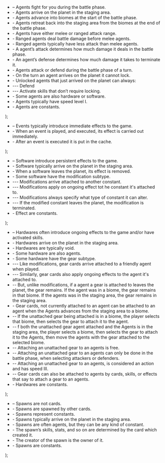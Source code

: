   <div>
    <ul>
      <li>– Agents fight for you during the battle phase.</li>
      <li>- Agents arrive on the planet in the staging area.</li>
      <li>- Agents advance into biomes at the start of the battle phase.</li>
      <li>
        - Agents retreat back into the staging area from the biomes at the end
        of the battle phase.
      </li>
      <li>- Agents have either melee or ranged attack range.</li>
      <li>- Ranged agents deal battle damage before melee agents.</li>
      <li>- Ranged agents typically have less attack than melee agents.</li>
      <li>
        - A agent’s attack determines how much damage it deals in the battle
        phase.
      </li>
      <li>
        - An agent’s defense determines how much damage it takes to terminate
        it.
      </li>
      <li>- Agents attack or defend during the battle phase of a turn.</li>
      <li>- On the turn an agent arrives on the planet it cannot lock.</li>
      <li>- Unlocked agents that just arrived on the planet can always:</li>
      <li>--- Defend</li>
      <li>--- Activate skills that don’t require locking.</li>
      <li>- Some agents are also hardware or software.</li>
      <li>- Agents typically have speed level I.</li>
      <li>- Agents are constants.</li>
    </ul>
  </div>
);

  <div>
    <ul>
      <li>– Events typically introduce immediate effects to the game.</li>
      <li>
        - When an event is played, and executed, its effect is carried out
        immediately.
      </li>
      <li>- After an event is executed it is put in the cache.</li>
    </ul>
  </div>
);

  <div>
    <ul>
      <li>– Software introduce persistent effects to the game.</li>
      <li>- Software typically arrive on the planet in the staging area.</li>
      <li>- When a software leaves the planet, its effect is removed.</li>
      <li>- Some software have the modification subtype.</li>
      <li>--- Modifications arrive attached to another constant.</li>
      <li>
        --- Modifications apply on ongoing effect tot he constant it's attached
        to.
      </li>
      <li>
        --- Modifications always specify what type of constant it can alter.
      </li>
      <li>
        --- If the modified constant leaves the planet, the modification is
        terminated.
      </li>
      <li>- Effect are constants.</li>
    </ul>
  </div>
);

  <div>
    <ul>
      <li>
        – Hardwares often introduce ongoing effects to the game and/or have
        activated skills.
      </li>
      <li>- Hardwares arrive on the planet in the staging area.</li>
      <li>- Hardwares are typically void.</li>
      <li>- Some hardware are also agents.</li>
      <li>- Some hardware have the gear subtype.</li>
      <li>
        --- Like modifications, gear cards arrive attached to a friendly agent
        when played.
      </li>
      <li>
        --- Similarly, gear cards also apply ongoing effects to the agent it's
        attached to.
      </li>
      <li>
        -- But, unlike modifications, if a agent a gear is attached to leaves
        the planet, the gear remains. If the agent was in a biome, the gear
        remains in that biome. If the agents was in the staging area, the gear
        remains in the staging area.
      </li>
      <li>
        - Gear cards, not currently attached to an agent can be attached to an
        agent when the Agents advances from the staging area to a biome.
      </li>
      <li>
        -- If the unattached gear being attached is in a biome, the player
        selects that biome, then selects the gear to attach it to the agent.
      </li>
      <li>
        -- f both the unattached gear agent attached and the Agents is in the
        staging area, the player selects a biome, then selects the gear to
        attach it to the Agents, then move the agents with the gear attached to
        the selected biome.
      </li>
      <li>-- Attaching an unattached gear to an agents is free.</li>
      <li>
        -- Attaching an unattached gear to an agents can only be done in the
        battle phase, when selecting attackers or defenders.
      </li>
      <li>
        -- Attaching an unattached gear to an agents, is considered an action
        and has speed III.
      </li>
      <li>
        -- Gear cards can also be attached to agents by cards, skills, or
        effects that say to attach a gear to an agents.
      </li>
      <li>- Hardwares are constants.</li>
    </ul>
  </div>
);

  <div>
    <ul>
      <li>– Spawns are not cards.</li>
      <li>- Spawns are spawned by other cards.</li>
      <li>- Spawns represent constants.</li>
      <li>- Spawns typically arrive on the planet in the staging area.</li>
      <li>- Spawns are often agents, but they can be any kind of constant.</li>
      <li>
        - The spawn’s skills, stats, and so on are determined by the card which
        created it.
      </li>
      <li>- The creator of the spawn is the owner of it.</li>
      <li>- Spawns are constants.</li>
    </ul>
  </div>
);
